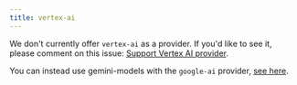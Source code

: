 ```yaml
---
title: vertex-ai
---
```


We don't currently offer `vertex-ai` as a provider. If you'd like to see it, please comment on this issue: [Support Vertex AI provider](https://github.com/BoundaryML/baml/issues/706).

You can instead use gemini-models with the `google-ai` provider, [see here](gemini).